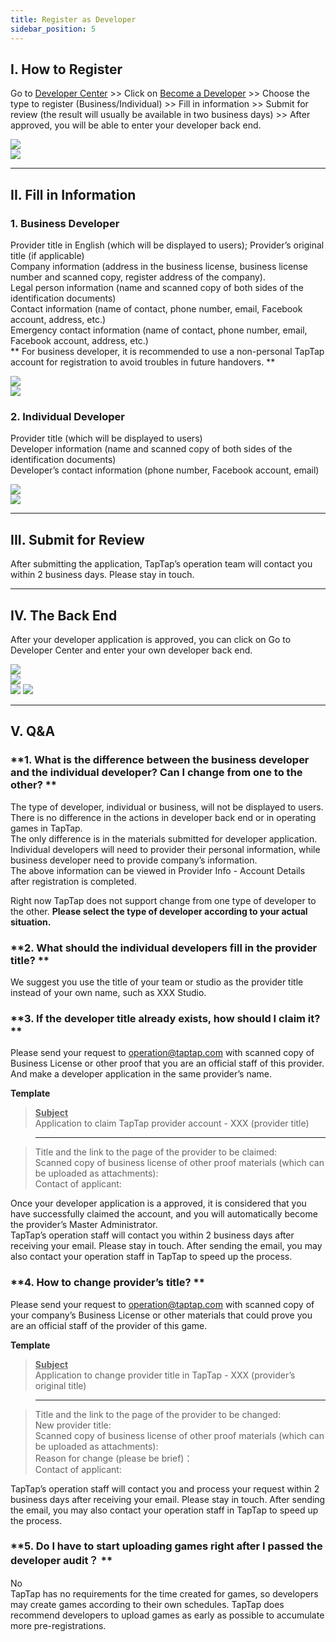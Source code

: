 ```yaml
---
title: Register as Developer
sidebar_position: 5
---
```


## **I. How to Register**  

Go to [Developer Center](https://www.taptap.com/developer) >> Click on [Become a Developer](https://www.taptap.com/developer/apply) >> Choose the type to register (Business/Individual)  >> Fill in information  >> Submit for review (the result will usually be available in two business days) >> After approved, you will be able to enter your developer back end.  

![](https://img.tapimg.com/market/images/77dd91f8ad3f5a51b78ce9b079f38eae.png)  
![](https://img.tapimg.com/market/images/c53d78b9b120276b53f82aebb0d01537.png)   

---

## **II. Fill in Information**  

### **1\. Business Developer**  

Provider title in English (which will be displayed to users); Provider’s original title (if applicable)    
Company information (address in the business license, business license number and scanned copy, register address of the company).  
Legal person information (name and scanned copy of both sides of the identification documents)  
Contact information (name of contact, phone number, email, Facebook account, address, etc.)   
Emergency contact information (name of contact, phone number, email, Facebook account, address, etc.)  
** For business developer, it is recommended to use a non-personal TapTap account for registration to avoid troubles in future handovers. **  

![](https://img.tapimg.com/market/images/d40f1830a9d9f720e6aa9ffcc9703f67.png)  
![](https://img.tapimg.com/market/images/c53d78b9b120276b53f82aebb0d01537.png)   


### **2\. Individual Developer**  

Provider title (which will be displayed to users)  
Developer information (name and scanned copy of both sides of the identification documents)  
Developer’s contact information (phone number, Facebook account, email)  

![](https://img.tapimg.com/market/images/770d15c3b64df41660f42ff593d6e745.png)  
![](https://img.tapimg.com/market/images/c53d78b9b120276b53f82aebb0d01537.png)   

---

## **III. Submit for Review**  

After submitting the application, TapTap’s operation team will contact you within 2 business days. Please stay in touch.  

---

## **IV. The Back End**  

After your developer application is approved, you can click on <Blue>Go to Developer Center</Blue> and enter your own developer back end.  

![](https://img.tapimg.com/market/images/d78d4d0cf148b23d2d8d0a7ca58db6e5.png)  
![](https://img.tapimg.com/market/images/c53d78b9b120276b53f82aebb0d01537.png)   
![](https://img.tapimg.com/market/images/380b4b2838d2b90b39e0079e0db66dfa.jpeg)  ![](https://img.tapimg.com/market/images/c53d78b9b120276b53f82aebb0d01537.png)   

---

## **V. Q&A**  
### **1\. What is the difference between the business developer and the individual developer? Can I change from one to the other? **  
The type of developer, individual or business, will not be displayed to users. There is no difference in the actions in developer back end or in operating games in TapTap.  
The only difference is in the materials submitted for developer application. Individual developers will need to provider their personal information, while business developer need to provide company’s information.   
The above information can be viewed in Provider Info - Account Details after registration is completed.   

Right now TapTap does not support change from one type of developer to the other. **Please select the type of developer according to your actual situation.**  

### **2\. What should the individual developers fill in the provider title? **  
We suggest you use the title of your team or studio as the provider title instead of your own name, such as XXX Studio.

### **3\. If the developer title already exists, how should I claim it? **
Please send your request to  [operation@taptap.com](mailto:operation@taptap.com) with scanned copy of Business License or other proof that you are an official staff of this provider. And make a developer application in the same provider’s name.

**Template**  
> **<u>Subject</u>**  
> Application to claim TapTap provider account - XXX (provider title)  

> ---  

> Title and the link to the page of the provider to be claimed:  
> Scanned copy of business license of other proof materials <Gray>(which can be uploaded as attachments)</Gray>:  
> Contact of applicant:  

Once your developer application is a approved, it is considered that you have successfully claimed the account, and you will automatically become the provider’s Master Administrator.  
 TapTap’s operation staff will contact you within 2 business days after receiving your email. Please stay in touch. After sending the email, you may also contact your operation staff in TapTap to speed up the process.  

### **4\. How to change provider’s title? **  

Please send your request to [operation@taptap.com](mailto:operation@taptap.com) with scanned copy of your company’s Business License or other materials that could prove you are an official staff of the provider of this game.  

**Template**  
> **<u>Subject</u>**  
> Application to change provider title in TapTap - XXX (provider’s original title)  

> ---  

> Title and the link to the page of the provider to be changed:  
> New provider title:   
> Scanned copy of business license of other proof materials <Gray>(which can be uploaded as attachments)</Gray>:  
> Reason for change <Gray>(please be brief)</Gray>：  
> Contact of applicant:

 TapTap’s operation staff will contact you and process your request within 2 business days after receiving your email. Please stay in touch. After sending the email, you may also contact your operation staff in TapTap to speed up the process.  

### **5\. Do I have to start uploading games right after I passed the developer audit？ **  
No  
TapTap has no requirements for the time created for games, so developers may create games according to their own schedules. TapTap does recommend developers to upload games as early as possible to accumulate more pre-registrations.
